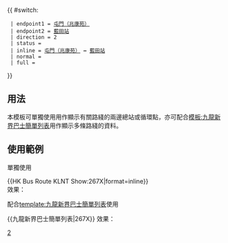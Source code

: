 {{ #switch: {{{format|}}}
  | endpoint1 = [[兆康苑巴士總站|屯門（兆康苑）]]
  | endpoint2 = [[藍田公共運輸交匯處|藍田站]]
  | direction = 2
  | status = {{HK Bus Status|P}}
  | inline = [[兆康苑巴士總站|屯門（兆康苑）]] ↔ [[藍田公共運輸交匯處|藍田站]]
  | normal =
  | full =
}}<noinclude>
==用法==
本模板可單獨使用用作顯示有關路綫的兩邊總站或循環點，亦可配合[[模板:九龍新界巴士簡單列表]]用作顯示多條路綫的資料。

==使用範例==
;單獨使用
<nowiki>{{HK Bus Route KLNT Show:267X|format=inline}}</nowiki><br>
效果：{{HK Bus Route KLNT Show:267X|format=inline}}

;配合[[template:九龍新界巴士簡單列表]]使用
<nowiki>{{九龍新界巴士簡單列表|267X}}</nowiki>
效果：{{九龍新界巴士簡單列表|267X}}
[[Category:九龍巴士路線模板|2]]</noinclude>